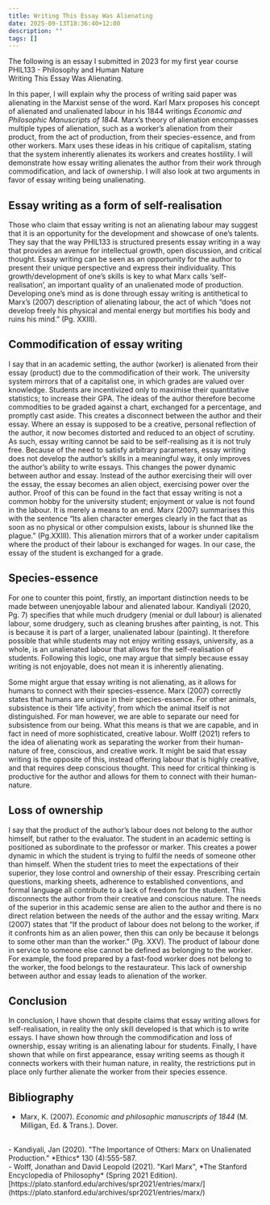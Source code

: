 ```yaml
---
title: Writing This Essay Was Alienating
date: 2025-09-13T18:36:40+12:00
description: ""
tags: []
---
```

The following is an essay I submitted in 2023 for my first year course PHIL133 - Philosophy and Human Nature
<br/>
Writing This Essay Was Alienating.

In this paper, I will explain why the process of writing said paper was alienating in the Marxist sense of the word. Karl Marx proposes his concept of alienated and unalienated labour in his 1844 writings *Economic and Philosophic Manuscripts of 1844.* Marx’s theory of alienation encompasses multiple types of alienation, such as a worker’s alienation from their product, from the act of production, from their species-essence, and from other workers. Marx uses these ideas in his critique of capitalism, stating that the system inherently alienates its workers and creates hostility. I will demonstrate how essay writing alienates the author from their work through commodification, and lack of ownership. I will also look at two arguments in favor of essay writing being unalienating.

## Essay writing as a form of self-realisation

Those who claim that essay writing is not an alienating labour may suggest that it is an opportunity for the development and showcase of one’s talents. They say that the way PHIL133 is structured presents essay writing in a way that provides an avenue for intellectual growth, open discussion, and critical thought. Essay writing can be seen as an opportunity for the author to present their unique perspective and express their individuality. This growth/development of one’s skills is key to what Marx calls ‘self-realisation’, an important quality of an unalienated mode of production. Developing one’s mind as is done through essay writing is antithetical to Marx’s (2007) description of alienating labour, the act of which “does not develop freely his physical and mental energy but mortifies his body and ruins his mind.” (Pg. XXIII).

## Commodification of essay writing

I say that in an academic setting, the author (worker) is alienated from their essay (product) due to the commodification of their work. The university system mirrors that of a capitalist one, in which grades are valued over knowledge. Students are incentivized only to maximise their quantitative statistics; to increase their GPA. The ideas of the author therefore become commodities to be graded against a chart, exchanged for a percentage, and promptly cast aside. This creates a disconnect between the author and their essay. Where an essay is supposed to be a creative, personal reflection of the author, it now becomes distorted and reduced to an object of scrutiny. As such, essay writing cannot be said to be self-realising as it is not truly free. Because of the need to satisfy arbitrary parameters, essay writing does not develop the author’s skills in a meaningful way, it only improves the author’s ability to write essays. This changes the power dynamic between author and essay. Instead of the author exercising their will over the essay, the essay becomes an alien object, exercising power over the author. Proof of this can be found in the fact that essay writing is not a common hobby for the university student; enjoyment or value is not found in the labour. It is merely a means to an end. Marx (2007) summarises this with the sentence “Its alien character emerges clearly in the fact that as soon as no physical or other compulsion exists, labour is shunned like the plague.” (Pg.XXIII). This alienation mirrors that of a worker under capitalism where the product of their labour is exchanged for wages. In our case, the essay of the student is exchanged for a grade.

## Species-essence

For one to counter this point, firstly, an important distinction needs to be made between unenjoyable labour and alienated labour. Kandiyali (2020, Pg. 7) specifies that while much drudgery (menial or dull labour) is alienated labour, some drudgery, such as cleaning brushes after painting, is not. This is because it is part of a larger, unalienated labour (painting). It therefore possible that while students may not enjoy writing essays, university, as a whole, is an unalienated labour that allows for the self-realisation of students. Following this logic, one may argue that simply because essay writing is not enjoyable, does not mean it is inherently alienating.

Some might argue that essay writing is not alienating, as it allows for humans to connect with their species-essence. Marx (2007) correctly states that humans are unique in their species-essence. For other animals, subsistence is their ‘life activity’, from which the animal itself is not distinguished. For man however, we are able to separate our need for subsistence from our being. What this means is that we are capable, and in fact in need of more sophisticated, creative labour. Wolff (2021) refers to the idea of alienating work as separating the worker from their human-nature of free, conscious, and creative work. It might be said that essay writing is the opposite of this, instead offering labour that is highly creative, and that requires deep conscious thought. This need for critical thinking is productive for the author and allows for them to connect with their human-nature.

## Loss of ownership

I say that the product of the author’s labour does not belong to the author himself, but rather to the evaluator. The student in an academic setting is positioned as subordinate to the professor or marker. This creates a power dynamic in which the student is trying to fulfil the needs of someone other than himself. When the student tries to meet the expectations of their superior, they lose control and ownership of their essay. Prescribing certain questions, marking sheets, adherence to established conventions, and formal language all contribute to a lack of freedom for the student. This disconnects the author from their creative and conscious nature. The needs of the superior in this academic sense are alien to the author and there is no direct relation between the needs of the author and the essay writing. Marx (2007) states that “If the product of labour does not belong to the worker, if it confronts him as an alien power, then this can only be because it belongs to some other man than the worker.” (Pg. XXV). The product of labour done in service to someone else cannot be defined as belonging to the worker. For example, the food prepared by a fast-food worker does not belong to the worker, the food belongs to the restaurateur. This lack of ownership between author and essay leads to alienation of the worker.

## Conclusion

In conclusion, I have shown that despite claims that essay writing allows for self-realisation, in reality the only skill developed is that which is to write essays. I have shown how through the commodification and loss of ownership, essay writing is an alienating labour for students. Finally, I have shown that while on first appearance, essay writing seems as though it connects workers with their human nature, in reality, the restrictions put in place only further alienate the worker from their species essence.

## Bibliography

- Marx, K. (2007). *Economic and philosophic manuscripts of 1844* (M. Milligan, Ed. & Trans.). Dover.
<br/>
- Kandiyali, Jan (2020). "The Importance of Others: Marx on Unalienated Production." *Ethics* 130 (4):555-587.  
<br/>
- Wolff, Jonathan and David Leopold (2021). "Karl Marx", *The Stanford Encyclopedia of Philosophy* (Spring 2021 Edition). [https://plato.stanford.edu/archives/spr2021/entries/marx/](https://plato.stanford.edu/archives/spr2021/entries/marx/)
